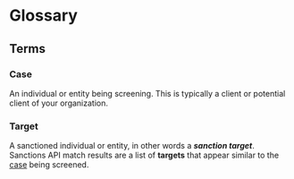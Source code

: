 # Glossary

## Terms

### Case 
An individual or entity being screening. This is typically a client or potential client of your organization. 

### Target 
A sanctioned individual or entity, in other words a ***sanction target***. Sanctions API match results are a list 
of **targets** that appear similar to the [case](#case) being screened.  